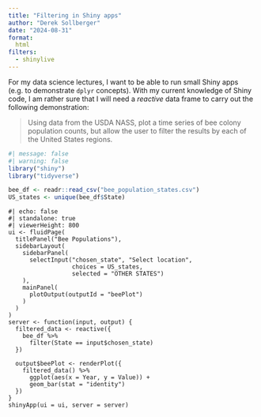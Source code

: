 ```yaml
---
title: "Filtering in Shiny apps"
author: "Derek Sollberger"
date: "2024-08-31"
format:
  html
filters:
  - shinylive
---
```


For my data science lectures, I want to be able to run small Shiny apps (e.g. to demonstrate `dplyr` concepts).  With my current knowledge of Shiny code, I am rather sure that I will need a *reactive* data frame to carry out the following demonstration:

> Using data from the USDA NASS, plot a time series of bee colony population counts, but allow the user to filter the results by each of the United States regions.

```r
#| message: false
#| warning: false
library("shiny")
library("tidyverse")

bee_df <- readr::read_csv("bee_population_states.csv")
US_states <- unique(bee_df$State)
```


```shinylive-r
#| echo: false
#| standalone: true
#| viewerHeight: 800
ui <- fluidPage(
  titlePanel("Bee Populations"),
  sidebarLayout(
    sidebarPanel(
      selectInput("chosen_state", "Select location", 
                  choices = US_states,
                  selected = "OTHER STATES")
    ),
    mainPanel(
      plotOutput(outputId = "beePlot")
    )
  )
)
server <- function(input, output) {
  filtered_data <- reactive({
    bee_df %>%
      filter(State == input$chosen_state)
  })
  
  output$beePlot <- renderPlot({
    filtered_data() %>%
      ggplot(aes(x = Year, y = Value)) +
      geom_bar(stat = "identity")
  })
}
shinyApp(ui = ui, server = server)
```


